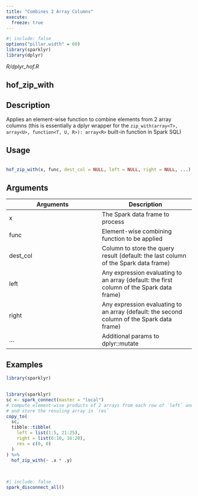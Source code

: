 ```yaml
---
title: "Combines 2 Array Columns"
execute:
  freeze: true
---
```


```r
#| include: false
options("pillar.width" = 60)
library(sparklyr) 
library(dplyr)
```

*R/dplyr_hof.R*

## hof_zip_with

## Description
 Applies an element-wise function to combine elements from 2 array columns (this is essentially a dplyr wrapper for the `zip_with(array<T>, array<U>, function<T, U, R>): array<R>` built-in function in Spark SQL) 


## Usage
```r
 
hof_zip_with(x, func, dest_col = NULL, left = NULL, right = NULL, ...) 
```

## Arguments
|Arguments|Description|
|---|---|
| x | The Spark data frame to process |
| func | Element-wise combining function to be applied |
| dest_col | Column to store the query result (default: the last column of the Spark data frame) |
| left | Any expression evaluating to an array (default: the first column of the Spark data frame) |
| right | Any expression evaluating to an array (default: the second column of the Spark data frame) |
| ... | Additional params to dplyr::mutate |





## Examples
```r
library(sparklyr)
 
```
```r
 
 
library(sparklyr) 
sc <- spark_connect(master = "local") 
# compute element-wise products of 2 arrays from each row of `left` and `right` 
# and store the resuling array in `res` 
copy_to( 
  sc, 
  tibble::tibble( 
    left = list(1:5, 21:25), 
    right = list(6:10, 16:20), 
    res = c(0, 0) 
  ) 
) %>% 
  hof_zip_with(~ .x * .y) 
 
 
```



```r
#| include: false
spark_disconnect_all()
```
